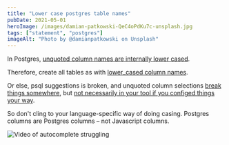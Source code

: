 ```yaml
---
title: "Lower case postgres table names"
pubDate: 2021-05-01
heroImage: /images/damian-patkowski-QeC4oPdKu7c-unsplash.jpg
tags: ["statement", "postgres"]
imageAlt: "Photo by @damianpatkowski on Unsplash"
---
```


In Postgres, [unquoted column names are internally lower cased](https://stackoverflow.com/questions/21796446/postgres-case-sensitivity).

Therefore, create all tables as with [lower_cased column names](https://stackoverflow.com/questions/2878248/postgresql-naming-conventions).

Or else, psql suggestions is broken, and unquoted column selections [break things somewhere](https://stackoverflow.com/questions/45253713/camelcase-column-in-postgresql-database-in-rails-activerecord), but [not necessarily in your tool if you configed things your way](https://github.com/typeorm/typeorm/issues/458).

So don't cling to your language-specific way of doing casing. Postgres columns are Postgres columns – not Javascript columns.

![Video of autocomplete struggling](https://user-images.githubusercontent.com/1502702/115443636-c948c580-a213-11eb-8ff3-8ecc87b9cbc8.gif)

